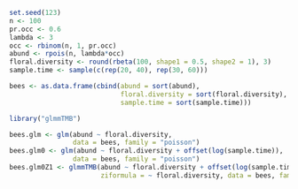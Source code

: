 ```r
set.seed(123)
n <- 100
pr.occ <- 0.6
lambda <- 3
occ <- rbinom(n, 1, pr.occ)
abund <- rpois(n, lambda*occ)
floral.diversity <- round(rbeta(100, shape1 = 0.5, shape2 = 1), 3)
sample.time <- sample(c(rep(20, 40), rep(30, 60)))

bees <- as.data.frame(cbind(abund = sort(abund),
                            floral.diversity = sort(floral.diversity),
                            sample.time = sort(sample.time)))

library("glmmTMB")

bees.glm <- glm(abund ~ floral.diversity,
                data = bees, family = "poisson")
bees.glm0 <- glm(abund ~ floral.diversity + offset(log(sample.time)),
                data = bees, family = "poisson")
bees.glm0Z1 <- glmmTMB(abund ~ floral.diversity + offset(log(sample.time)),
                       ziformula = ~ floral.diversity, data = bees, family = "poisson")
```